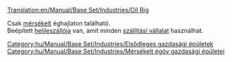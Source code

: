 [[Translation:en/Manual/Base Set/Industries/Oil Rig]]

{{hu/Manual/Base Set/Industries/Gazdasági épületek|kép=en/Manual/Base Set/Industries/Oilrig.png
|név=Olajfúró torony
|klíma=[[hu/Manual/Éghajlatok#mersekelt|mérsékelt]].
|elfogad=[[hu/Manual/Base Set/Cargos/Utasok|utasokat]].
|előállít=[[hu/Manual/Base Set/Cargos/Olaj|olajat]], [[hu/Manual/Base Set/Cargos/Utasok|utasokat]].
}}
Csak [[hu/Manual/Éghajlatok|mérsékelt]] éghajlaton található.<br>
Beépített [[hu/Manual/Repülőterek#helileszallo|helileszállója]] van, amit minden [[hu/Manual/Szállítási vállalat|szállítási vállalat]] használhat.

{{hu/Manual/Base Set/Industries/Navbox Gazdasági épületek}}

[[Category:hu/Manual/Base Set/Industries/Elsődleges gazdasági épületek]]
[[Category:hu/Manual/Base Set/Industries/Mérsékelt égöv gazdasági épületei]]